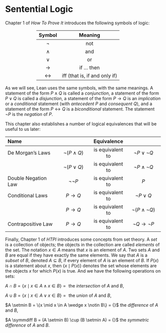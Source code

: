 # Sentential Logic
\markdouble{1 Sentential Logic}

Chapter 1 of *How To Prove It* introduces the following symbols of logic:

::: {style="margin: 0% 20%"}
| Symbol | Meaning |
|:------:|:-------:|
| $\neg$ | not |
| $\wedge$ | and |
| $\vee$ | or |
| $\to$ | if ... then |
| $\leftrightarrow$ | iff (that is, if and only if) |
:::

As we will see, Lean uses the same symbols, with the same meanings.  A statement of the form $P \wedge Q$ is called a *conjunction*, a statement of the form $P \vee Q$ is called a *disjunction*, a statement of the form $P \to Q$ is an *implication* or a *conditional* statement (with *antecedent* $P$ and *consequent* $Q$), and a statement of the form $P \leftrightarrow Q$ is a *biconditional* statement.  The statement $\neg P$ is the *negation* of $P$.

This chapter also establishes a number of logical equivalences that will be useful to us later:

::: {id="prop-laws"}
| Name | | Equivalence | |
|:---------|:-----:|:-----:|:-----:|
| De Morgan's Laws | $\neg (P \wedge Q)$ | is equivalent to | $\neg P \vee \neg Q$ |
|                  | $\neg (P \vee Q)$ | is equivalent to | $\neg P \wedge \neg Q$ |
| Double Negation Law | $\neg\neg P$ | is equivalent to | $P$ |
| Conditional Laws | $P \to Q$ | is equivalent to | $\neg P \vee Q$ |
|                  | $P \to Q$ | is equivalent to | $\neg(P \wedge \neg Q)$ |
| Contrapositive Law | $P \to Q$ | is equivalent to | $\neg Q \to \neg P$ |
:::

Finally, Chapter 1 of *HTPI* introduces some concepts from set theory.  A *set* is a collection of objects; the objects in the collection are called *elements* of the set.  The notation $x \in A$ means that $x$ is an element of $A$. Two sets $A$ and $B$ are equal if they have exactly the same elements.  We say that $A$ is a *subset* of $B$, denoted $A \subseteq B$, if every element of $A$ is an element of $B$.  If $P(x)$ is a statement about $x$, then $\{x \mid P(x)\}$ denotes the set whose elements are the objects $x$ for which $P(x)$ is true.  And we have the following operations on sets:

::: {.quote}
$A \cap B = \{x \mid x \in A \wedge x \in B\} = {}$ the *intersection* of $A$ and $B$,

$A \cup B = \{x \mid x \in A \vee x \in B\} = {}$ the *union* of $A$ and $B$,

$A \setmin B = \{x \mid x \in A \wedge x \notin B\} = {}$ the *difference* of $A$ and $B$,

$A \symmdiff B = (A \setmin B) \cup (B \setmin A) = {}$ the *symmetric difference* of $A$ and $B$.
:::